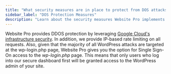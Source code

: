 ```yaml
---
title: "What security measures are in place to protect from DOS attacks?"
sidebar_label: "DOS Protection Measures"
description: "Learn about the security measures Website Pro implements to protect from DOS attacks"
---
```


Website Pro provides DDOS protection by leveraging [Google Cloud's infrastructure security](https://cloud.google.com/security). In addition, we provide IP-based rate limiting on all requests. Also, given that the majority of all WordPress attacks are targeted at the wp-login.php page, Website Pro gives you the option for Single Sign-On access to the *wp-login.php* page. This means that only users who log into our secure dashboard first will be granted access to the WordPress admin of your site.